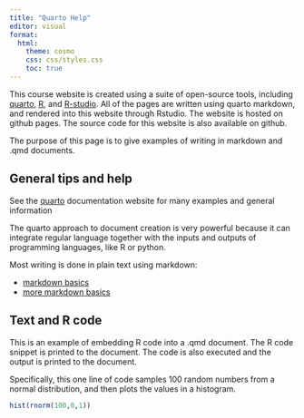 ```yaml
---
title: "Quarto Help"
editor: visual
format:
  html:
    theme: cosmo
    css: css/styles.css
    toc: true
---
```


This course website is created using a suite of open-source tools, including [quarto](https://quarto.org), [R](https://cran.rstudio.com), and [R-studio](https://www.rstudio.com/products/rstudio/). All of the pages are written using quarto markdown, and rendered into this website through Rstudio. The website is hosted on github pages. The source code for this website is also available on github.

The purpose of this page is to give examples of writing in markdown and .qmd documents. 

## General tips and help

See the [quarto](https://quarto.org) documentation website for many examples and general information

The quarto approach to document creation is very powerful because it can integrate regular language together with the inputs and outputs of programming languages, like R or python.

Most writing is done in plain text using markdown:

  - [markdown basics](https://quarto.org/docs/authoring/markdown-basics.html)
  - [more markdown basics](https://www.markdownguide.org/basic-syntax/)
  
## Text and R code

This is an example of embedding R code into a .qmd document. The R code snippet is printed to the document. The code is also executed and the output is printed to the document.

Specifically, this one line of code samples 100 random numbers from a normal distribution, and then plots the values in a histogram.

```r
hist(rnorm(100,0,1))
```


